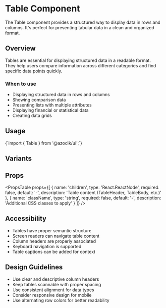 
# Table Component

The Table component provides a structured way to display data in rows and columns. It's perfect for presenting tabular data in a clean and organized format.

## Overview

Tables are essential for displaying structured data in a readable format. They help users compare information across different categories and find specific data points quickly.

### When to use
- Displaying structured data in rows and columns
- Showing comparison data
- Presenting lists with multiple attributes
- Displaying financial or statistical data
- Creating data grids

## Usage

<CodeBlock language="tsx">
{`import { Table } from '@azodik/ui';`}
</CodeBlock>

## Variants

<ComponentRenderer componentName="table" />

## Props

<PropsTable props={[
  {
    name: 'children',
    type: 'React.ReactNode',
    required: false,
    default: '-',
    description: 'Table content (TableHeader, TableBody, etc.)'
  },
  {
    name: 'className',
    type: 'string',
    required: false,
    default: '-',
    description: 'Additional CSS classes to apply'
  }
]} />

## Accessibility

- Tables have proper semantic structure
- Screen readers can navigate table content
- Column headers are properly associated
- Keyboard navigation is supported
- Table captions can be added for context

## Design Guidelines

- Use clear and descriptive column headers
- Keep tables scannable with proper spacing
- Use consistent alignment for data types
- Consider responsive design for mobile
- Use alternating row colors for better readability

<ComponentNavigation />
